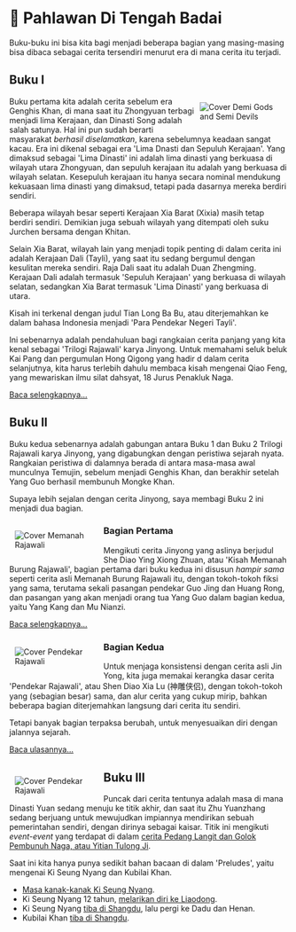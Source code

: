 
# 📖 Pahlawan Di Tengah Badai

Buku-buku ini bisa kita bagi menjadi beberapa bagian yang masing-masing bisa dibaca sebagai cerita tersendiri menurut era di mana 
cerita itu terjadi.

<div class="w3-panel">

## Buku I

<a href="/dgsd">
<image style="float:right;max-width:150px;padding:10px;" 
    src="/images/dgsd/cover.png" 
    alt="Cover Demi Gods and Semi Devils" 
    title="Gambar sampul novel asli Tian Long Ba Bu" />
</a>

Buku pertama kita adalah cerita sebelum era Genghis Khan, di mana saat itu Zhongyuan terbagi menjadi lima Kerajaan, dan Dinasti Song 
adalah salah satunya. Hal ini pun sudah berarti masyarakat _berhasil diselamatkan_, karena sebelumnya keadaan sangat kacau. Era ini dikenal sebagai 
era 'Lima Dnasti dan Sepuluh Kerajaan'. Yang dimaksud sebagai 'Lima Dinasti' ini adalah lima dinasti yang berkuasa di wilayah utara Zhongyuan, 
dan sepuluh kerajaan itu adalah yang berkuasa di wilayah selatan. Kesepuluh kerajaan itu hanya secara nominal mendukung kekuasaan lima dinasti yang 
dimaksud, tetapi pada dasarnya mereka berdiri sendiri.

Beberapa wilayah besar seperti Kerajaan Xia Barat (Xixia) masih tetap berdiri sendiri. Demikian juga sebuah wilayah yang ditempati oleh suku Jurchen bersama dengan Khitan. 

Selain Xia Barat, wilayah lain yang menjadi topik penting di dalam cerita ini adalah Kerajaan Dali (Tayli), yang saat itu sedang bergumul 
dengan kesulitan mereka sendiri. Raja Dali saat itu adalah Duan Zhengming. Kerajaan Dali adalah termasuk 'Sepuluh Kerajaan' yang berkuasa di 
wilayah selatan, sedangkan Xia Barat termasuk 'Lima Dinasti' yang berkuasa di utara.

Kisah ini terkenal dengan judul Tian Long Ba Bu, atau diterjemahkan ke dalam bahasa Indonesia menjadi 'Para Pendekar Negeri Tayli'.

Ini sebenarnya adalah pendahuluan bagi rangkaian cerita panjang yang kita kenal sebagai 'Trilogi Rajawali' karya Jinyong. Untuk memahami 
seluk beluk Kai Pang dan pergumulan Hong Qigong yang hadir d dalam cerita selanjutnya, kita harus terlebih dahulu membaca kisah mengenai 
Qiao Feng, yang mewariskan ilmu silat dahsyat, 18 Jurus Penakluk Naga.

<a class="w3-btn w3-round w3-black w3-hover-red" href="/dgsd">Baca selengkapnya...</a>

</div>

<div class="w3-panel">

## Buku II

Buku kedua sebenarnya adalah gabungan antara Buku 1 dan Buku 2 Trilogi Rajawali karya Jinyong, yang digabungkan dengan peristiwa sejarah 
nyata. Rangkaian peristiwa di dalamnya berada di antara masa-masa awal munculnya Temujin, sebelum menjadi Genghis Khan, dan berakhir setelah 
Yang Guo berhasil membunuh Mongke Khan. 

Supaya lebih sejalan dengan cerita Jinyong, saya membagi Buku 2 ini menjadi dua bagian.

<div class="w3-panel w3-padding-16 w3-border w3-round">

<a href="/sdyxz/README.mdx">
<image style="float:left;max-width:150px;padding:10px;" 
    src="/images/sdyxz/sdyxz-cover.png" 
    alt="Cover Memanah Rajawali" 
    title="Genghis Khan di dalam Kisah Memanah Burung Rajawali" />
</a>

### Bagian Pertama 

Mengikuti cerita Jinyong yang aslinya berjudul She Diao Ying Xiong Zhuan, atau 'Kisah Memanah Burung Rajawali', bagian pertama dari buku 
kedua ini disusun _hampir sama_ seperti cerita asli Memanah Burung Rajawali itu, dengan tokoh-tokoh fiksi yang sama, terutama sekali pasangan 
pendekar Guo Jing dan Huang Rong, dan pasangan yang akan menjadi orang tua Yang Guo dalam bagian kedua, yaitu Yang Kang dan Mu Nianzi.

<a class="w3-btn w3-round w3-black w3-hover-red" href="/sdyxz/README.mdx">Baca selengkapnya...</a>

</div>

<div class="w3-panel w3-padding-16 w3-border w3-round">

<a href="/sdxl">
<image style="float:left;max-width:150px;padding:10px;" 
    src="/images/sdxl/cover.png" 
    alt="Cover Pendekar Rajawali" 
    title="Gambar sampul cerita asli Shen Diao Xia Lu, atau Pendekar Rajawali." />
</a>

### Bagian Kedua 

Untuk menjaga konsistensi dengan cerita asli Jin Yong, kita juga memakai kerangka dasar cerita 'Pendekar Rajawali', atau Shen Diao Xia Lu (神雕侠侣), 
dengan tokoh-tokoh yang (sebagian besar) sama, dan alur cerita yang cukup mirip, bahkan beberapa bagian diterjemahkan langsung dari cerita itu sendiri. 

Tetapi banyak bagian terpaksa berubah, untuk menyesuaikan diri dengan jalannya sejarah. 

<a class="w3-btn w3-round w3-black w3-hover-red" href="/sdxl">Baca ulasannya...</a>

</div>

</div>

<div class="w3-panel">

<a href="/yttlj">
<image style="float:left;max-width:150px;padding:10px;" 
    src="/images/yttlj/cover.png" 
    alt="Cover Pendekar Rajawali" 
    title="Gambar sampul cerita asli Shen Diao Xia Lu, atau Pendekar Rajawali." />
</a>

## Buku III

Puncak dari cerita tentunya adalah masa di mana Dinasti Yuan sedang menuju ke titik akhir, dan saat itu Zhu Yuanzhang sedang berjuang 
untuk mewujudkan impiannya mendirikan sebuah pemerintahan sendiri, dengan dirinya sebagai kaisar. Titik ini mengikuti _event-event_ yang 
terdapat di dalam [cerita Pedang Langit dan Golok Pembunuh Naga, atau Yitian Tulong Ji](/yttlj).

Saat ini kita hanya punya sedikit bahan bacaan di dalam 'Preludes', yaitu mengenai Ki Seung Nyang dan Kubilai Khan.

- [Masa kanak-kanak Ki Seung Nyang](/preludes/haengju-1320.mdx).
- Ki Seung Nyang 12 tahun, [melarikan diri ke Liaodong](/preludes/liaodong-1328.mdx).
- Ki Seung Nyang [tiba di Shangdu](/preludes/dadu-1328.mdx), lalu pergi ke Dadu dan Henan.
- Kubilai Khan [tiba di Shangdu](/preludes/shangdu-1260.mdx).


</div>

